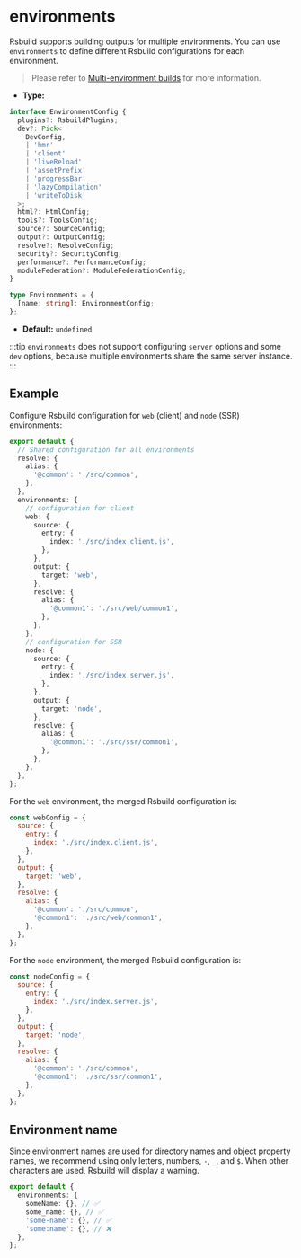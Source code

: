 # environments

Rsbuild supports building outputs for multiple environments. You can use `environments` to define different Rsbuild configurations for each environment.

> Please refer to [Multi-environment builds](/guide/advanced/environments) for more information.

- **Type:**

```ts
interface EnvironmentConfig {
  plugins?: RsbuildPlugins;
  dev?: Pick<
    DevConfig,
    | 'hmr'
    | 'client'
    | 'liveReload'
    | 'assetPrefix'
    | 'progressBar'
    | 'lazyCompilation'
    | 'writeToDisk'
  >;
  html?: HtmlConfig;
  tools?: ToolsConfig;
  source?: SourceConfig;
  output?: OutputConfig;
  resolve?: ResolveConfig;
  security?: SecurityConfig;
  performance?: PerformanceConfig;
  moduleFederation?: ModuleFederationConfig;
}

type Environments = {
  [name: string]: EnvironmentConfig;
};
```

- **Default:** `undefined`

:::tip
`environments` does not support configuring `server` options and some `dev` options, because multiple environments share the same server instance.
:::

## Example

Configure Rsbuild configuration for `web` (client) and `node` (SSR) environments:

```ts title="rsbuild.config.ts"
export default {
  // Shared configuration for all environments
  resolve: {
    alias: {
      '@common': './src/common',
    },
  },
  environments: {
    // configuration for client
    web: {
      source: {
        entry: {
          index: './src/index.client.js',
        },
      },
      output: {
        target: 'web',
      },
      resolve: {
        alias: {
          '@common1': './src/web/common1',
        },
      },
    },
    // configuration for SSR
    node: {
      source: {
        entry: {
          index: './src/index.server.js',
        },
      },
      output: {
        target: 'node',
      },
      resolve: {
        alias: {
          '@common1': './src/ssr/common1',
        },
      },
    },
  },
};
```

For the `web` environment, the merged Rsbuild configuration is:

```js
const webConfig = {
  source: {
    entry: {
      index: './src/index.client.js',
    },
  },
  output: {
    target: 'web',
  },
  resolve: {
    alias: {
      '@common': './src/common',
      '@common1': './src/web/common1',
    },
  },
};
```

For the `node` environment, the merged Rsbuild configuration is:

```js
const nodeConfig = {
  source: {
    entry: {
      index: './src/index.server.js',
    },
  },
  output: {
    target: 'node',
  },
  resolve: {
    alias: {
      '@common': './src/common',
      '@common1': './src/ssr/common1',
    },
  },
};
```

## Environment name

Since environment names are used for directory names and object property names, we recommend using only letters, numbers, `-`, `_`, and `$`. When other characters are used, Rsbuild will display a warning.

```ts
export default {
  environments: {
    someName: {}, // ✅
    some_name: {}, // ✅
    'some-name': {}, // ✅
    'some:name': {}, // ❌
  },
};
```

